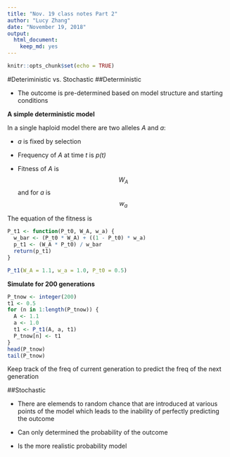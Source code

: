 ```yaml
---
title: "Nov. 19 class notes Part 2"
author: "Lucy Zhang"
date: "November 19, 2018"
output: 
  html_document:
    keep_md: yes
---
```


```r
knitr::opts_chunk$set(echo = TRUE)
```

#Deteriministic vs. Stochastic
##Deterministic

* The outcome is pre-determined based on model structure and starting conditions

**A simple deterministic model**

In a single haploid model there are two alleles *A* and *a*:

* *a* is fixed by selection

* Frequency of *A* at time *t* is *p(t)*

* Fitness of *A* is $$W_A$$ and for *a* is $$w_a$$

The equation of the fitness is
```r
P_t1 <- function(P_t0, W_A, w_a) {
  w_bar <- (P_t0 * W_A) + ((1 - P_t0) * w_a)
  p_t1 <- (W_A * P_t0) / w_bar
  return(p_t1)
}

P_t1(W_A = 1.1, w_a = 1.0, P_t0 = 0.5)
```

**Simulate for 200 generations**
```r
P_tnow <- integer(200)
t1 <- 0.5
for (n in 1:length(P_tnow)) {
  A <- 1.1
  a <- 1.0
  t1 <- P_t1(A, a, t1)
  P_tnow[n] <- t1
}
head(P_tnow)
tail(P_tnow)
```
Keep track of the freq of current generation to predict the freq of the next generation

##Stochastic

* There are elemends to random chance that are introduced at various points of the model which leads to the inability of perfectly predicting the outcome

* Can only determined the probability of the outcome

* Is the more realistic probability model
